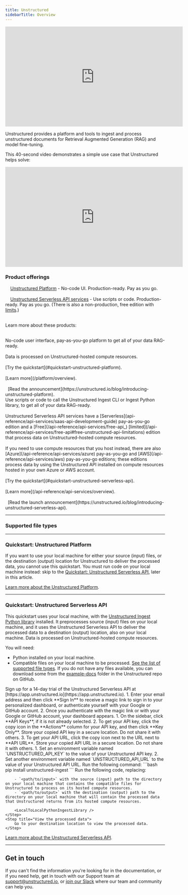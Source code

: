 ```yaml
---
title: Unstructured
sidebarTitle: Overview
---
```


<iframe
  width="560"
  height="315"
  src="https://www.youtube.com/embed/b2AcxJDXOLs"
  title="YouTube video player"
  frameborder="0"
  allow="accelerometer; autoplay; clipboard-write; encrypted-media; gyroscope; picture-in-picture"
  allowfullscreen
></iframe>

Unstructured provides a platform and tools to ingest and process unstructured documents for Retrieval Augmented Generation (RAG) and model fine-tuning.

This 40-second video demonstrates a simple use case that Unstructured helps solve:

<iframe
  width="560"
  height="315"
  src="https://www.youtube.com/embed/E-tupjji22U"
  title="YouTube video player"
  frameborder="0"
  allow="accelerometer; autoplay; clipboard-write; encrypted-media; gyroscope; picture-in-picture"
  allowfullscreen
></iframe>

### Product offerings

<Icon icon="dash" iconType="duotone"/>&nbsp;&nbsp;<Icon icon="computer" />&nbsp;&nbsp;[Unstructured Platform](/platform/overview) - No-code UI. Production-ready. Pay as you go.<br/><br/>
<Icon icon="dash" iconType="duotone"/>&nbsp;&nbsp;<Icon icon="square-terminal" />&nbsp;&nbsp;[Unstructured Serverless API services](/api-reference/api-services/overview) - Use scripts or code. Production-ready. Pay as you go. (There is also a non-production, free edition with [limits](/api-reference/api-services/free-api#free-unstructured-api-limitations).)<br/><br/>

Learn more about these products:

<Card title="Unstructured Platform" icon="computer" href="/platform/overview">
  <br/>No-code user interface, pay-as-you-go platform to get all of your data RAG-ready.<br/><br/>
  Data is processed on Unstructured-hosted compute resources.<br/><br/>
  [Try the quickstart](#quickstart-unstructured-platform).<br/><br/>
  [Learn more](/platform/overview).<br/><br/>
  <Icon icon="blog"/>&nbsp;&nbsp;[Read the announcement](https://unstructured.io/blog/introducing-unstructured-platform).
</Card>
<Card title="Unstructured Serverless API services" icon="square-terminal" href="/api-reference/api-services/overview">
  <br/>Use scripts or code to call the Unstructured Ingest CLI or Ingest Python library, to get all of your data RAG-ready.<br/><br/>
  Unstructured Serverless API services have a [Serverless](api-reference/api-services/saas-api-development-guide) pay-as-you-go edition and a [Free](/api-reference/api-services/free-api_) [limited](/api-reference/api-services/free-api#free-unstructured-api-limitations) edition that process data on Unstructured-hosted compute resources.<br/><br/>
  If you need to use compute resources that you host instead, there are also [Azure](/api-reference/api-services/azure) pay-as-you-go and [AWS](/api-reference/api-services/aws) pay-as-you-go editions; these editions process data by using the Unstructured API installed on compute resources hosted in your own Azure or AWS account.<br/><br/>
  [Try the quickstart](#quickstart-unstructured-serverless-api).<br/><br/>
  [Learn more](/api-reference/api-services/overview).<br/><br/>
  <Icon icon="blog"/>&nbsp;&nbsp;[Read the launch announcement](https://unstructured.io/blog/introducing-unstructured-serverless-api).
</Card>

---

### <Icon icon="files" />   Supported file types 


<SupportedFileTpes />

---

### <Icon icon="computer" />   Quickstart: Unstructured Platform

<Info>If you want to use your local machine for either your source (input) files, or the destination (output) location for Unstructured to deliver the processed data, you cannot use this quickstart. You must run code on your local machine instead: skip to the [Quickstart: Unstructured Serverless API](#quickstart-unstructured-serverless-api), later in this article.</Info>


<SharedPlatform />

[Learn more about the Unstructured Platform](/platform/overview).

---


### <Icon icon="square-terminal" />   Quickstart: Unstructured Serverless API

This quickstart uses your local machine, with the [Unstructured Ingest Python library](/ingestion/overview#unstructured-ingest-python-library) installed. It preprocesses source (input) files on your local machine, and it uses the Unstructured Serverless API to deliver the processed data to a destination (output) location, also on your local machine. Data is processed on Unstructured-hosted compute resources.

You will need:

- Python installed on your local machine.
- Compatible files on your local machine to be processed. [See the list of supported file types](#supported-file-types). If you do not have any files available, you can download some from the [example-docs](https://github.com/Unstructured-IO/unstructured-ingest/tree/main/example-docs) folder in the Unstructured repo on GitHub.

<Steps>
    <Step title="Sign up">
        Sign up for a 14-day trial of the Unstructured Serverless API at [https://app.unstructured.io](https://app.unstructured.io).
    </Step>
    <Step title="Sign in">
        1. Enter your email address and then click **Sign In** to receive a magic link to sign in to your personalized dashboard, or authenticate yourself with your Google or GitHub account.
        2. Once you authenticate with the magic link or with your Google or GitHub account, your dashboard appears.
    </Step> 
    <Step title="Get your API key and API URL">
        1. On the sidebar, click **API Keys**, if it is not already selected.
        2. To get your API key, click the copy icon in the **Actions** column for your API key, and then click **Key Only**. Store your copied API key in a secure location. Do not share it with others.
        3. To get your API URL, click the copy icon next to the URL next to **API URL**. Store your copied API URL in a secure location. Do not share it with others.
    </Step>
    <Step title="Set enviromnent variables">
        1. Set an environment variable named `UNSTRUCTURED_API_KEY` to the value of your Unstructured API key.
        2. Set another environment variable named `UNSTRUCTURED_API_URL` to the value of your Unstructured API URL.
    </Step>
    <Step title="Install the Ingest Python library">
        Run the following command:
        ```bash
        pip install unstructured-ingest
        ```
        <AdditionalIngestDependencies />
    </Step>
    <Step title="Run the code">
        Run the following code, replacing:

        - `<path/to/input>` with the source (input) path to the directory on your local machine that contains the compatible files for Unstructured to process on its hosted compute resources.
        - `<path/to/output>` with the destination (output) path to the directory on your local machine that will contain the processed data that Unstructured returns from its hosted compute resources.

        <LocalToLocalPythonIngestLibrary />
    </Step>
    <Step title="View the processed data">
        Go to your destination location to view the processed data.
    </Step>
</Steps>

[Learn more about the Unstructured Serverless API](/api-reference/api-services/overview).

---

## Get in touch

If you can't find the information you're looking for in the documentation, or if you need help,
get in touch with our Support team at [support@unstructured.io](mailto:support%40unstructured.io),
or [join our Slack](https://short.unstructured.io/pzw05l7) where our team and community can help you.
